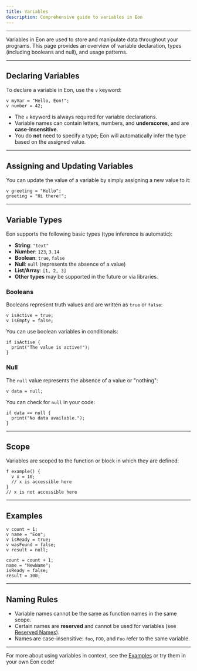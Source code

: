 ```yaml
---
title: Variables
description: Comprehensive guide to variables in Eon
---
```


---

Variables in Eon are used to store and manipulate data throughout your programs. This page provides an overview of variable declaration, types (including booleans and null), and usage patterns.

---

## Declaring Variables

To declare a variable in Eon, use the `v` keyword:

```eon
v myVar = "Hello, Eon!";
v number = 42;
```

- The `v` keyword is always required for variable declarations.
- Variable names can contain letters, numbers, and **underscores**, and are **case-insensitive**.
- You do **not** need to specify a type; Eon will automatically infer the type based on the assigned value.

---

## Assigning and Updating Variables

You can update the value of a variable by simply assigning a new value to it:

```eon
v greeting = "Hello";
greeting = "Hi there!";
```

---

## Variable Types

Eon supports the following basic types (type inference is automatic):

- **String**: `"text"`
- **Number**: `123`, `3.14`
- **Boolean**: `true`, `false`
- **Null**: `null` (represents the absence of a value)
- **List/Array**: `[1, 2, 3]`
- **Other types** may be supported in the future or via libraries.

### Booleans

Booleans represent truth values and are written as `true` or `false`:

```eon
v isActive = true;
v isEmpty = false;
```

You can use boolean variables in conditionals:

```eon
if isActive {
  print("The value is active!");
}
```

### Null

The `null` value represents the absence of a value or "nothing":

```eon
v data = null;
```

You can check for `null` in your code:

```eon
if data == null {
  print("No data available.");
}
```

---

## Scope

Variables are scoped to the function or block in which they are defined:

```eon
f example() {
  v x = 10;
  // x is accessible here
}
// x is not accessible here
```

---

## Examples

```eon
v count = 1;
v name = "Eon";
v isReady = true;
v wasFound = false;
v result = null;

count = count + 1;
name = "NewName";
isReady = false;
result = 100;
```

---

## Naming Rules

- Variable names cannot be the same as function names in the same scope.
- Certain names are **reserved** and cannot be used for variables (see [Reserved Names](/library/references/reserved-names)).
- Names are case-insensitive: `foo`, `FOO`, and `Foo` refer to the same variable.

---

For more about using variables in context, see the [Examples](/library/examples) or try them in your own Eon code!
